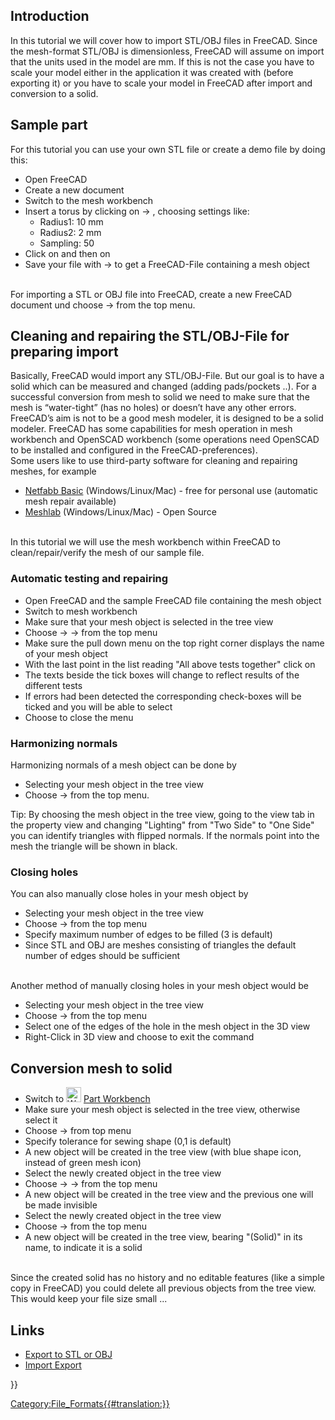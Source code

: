 <languages/>
{{TutorialInfo
|Topic= Import from STL or OBJ
|Level= Beginner
|Time= 30 minutes
|Author=r-frank
|FCVersion=0.16.6703
|Files=
}}

== Introduction == 

In this tutorial we will cover how to import STL/OBJ files in FreeCAD. Since the mesh-format STL/OBJ is dimensionless, FreeCAD will assume on import that the units used in the model are mm.
If this is not the case you have to scale your model either in the application it was created with (before exporting it) or you have to scale your model in FreeCAD after import and conversion to a solid.

== Sample part ==
For this tutorial you can use your own STL file or create a demo file by doing this:
*Open FreeCAD
*Create a new document
*Switch to the mesh workbench
*Insert a torus by clicking on {{KEY|Meshes}}  →  {{KEY|[[Image:Mesh_BuildRegularSolid.svg|32px]] Regular solid...}}, choosing settings like:
**Radius1: 10 mm
**Radius2: 2 mm
**Sampling: 50
*Click on {{KEY|Create}} and then on {{KEY|Close}}
*Save your file with {{KEY|File}}  → {{KEY|Save}} to get a FreeCAD-File containing a mesh object
<br />
For importing a  STL or OBJ file into FreeCAD, create a new FreeCAD document und choose {{KEY|File}}  → {{KEY|Import}} from the top menu.

== Cleaning and repairing the STL/OBJ-File for preparing import ==
Basically, FreeCAD would import any STL/OBJ-File. But our goal is to have a solid which can be measured and changed (adding pads/pockets ..). For a successful conversion from mesh to solid we need to make sure that the mesh is “water-tight” (has no holes) or doesn’t have any other errors.
<br />
FreeCAD’s aim is not to be a good mesh modeler, it is designed to be a solid modeler. FreeCAD has some capabilities for mesh operation in mesh workbench and OpenSCAD workbench (some operations need OpenSCAD to be installed and configured in the FreeCAD-preferences).
<br />
Some users like to use third-party software for cleaning and repairing meshes, for example
*[http://www.netfabb.com/downloadcenter.php?basic=1 Netfabb Basic] (Windows/Linux/Mac) - free for personal use (automatic mesh repair available)
*[http://meshlab.sourceforge.net/ Meshlab] (Windows/Linux/Mac) - Open Source
<br />
In this tutorial we will use the mesh workbench within FreeCAD to clean/repair/verify the mesh of our sample file.

===Automatic testing and repairing===
*Open FreeCAD and the sample FreeCAD file containing the mesh object
*Switch to mesh workbench
*Make sure that your mesh object is selected in the tree view
*Choose {{KEY|Meshes}} → {{KEY|Analyze}} → {{KEY|Evaluate & Repair mesh...}} from the top menu
*Make sure the pull down menu on the top right corner displays the name of your mesh object
*With the last point in the list reading "All above tests together" click on {{KEY|Analyze}}
*The texts beside the tick boxes will change to reflect results of the different tests
*If errors had been detected the corresponding check-boxes will be ticked and you will be able to select {{KEY|Repair}}
*Choose {{KEY|Close}} to close the menu

===Harmonizing normals===
Harmonizing normals of a mesh object can be done by
*Selecting your mesh object in the tree view
*Choose {{KEY|Meshes}}  →  {{KEY|[[Image:Mesh_HarmonizeNormals.svg|32px]] Harmonize normals}} from the top menu.
Tip: By choosing the mesh object in the tree view, going to the view tab in the property view and changing "Lighting" from "Two Side" to "One Side" you can identify triangles with flipped normals.
If the normals point into the mesh the triangle will be shown in black.

===Closing holes===
You can also manually close holes in your mesh object by
*Selecting your mesh object in the tree view
*Choose {{KEY|Meshes}}  →  {{KEY|Fill holes...}} from the top menu
*Specify maximum number of edges to be filled (3 is default)
*Since STL and OBJ are meshes consisting of triangles the default number of edges should be sufficient
<br />
Another method of manually closing holes in your mesh object would be
*Selecting your mesh object in the tree view
*Choose {{KEY|Meshes}}  →  {{KEY|[[Image:Mesh_FillInteractiveHole.svg|32px]] Close hole}} from the top menu
*Select one of the edges of the hole in the mesh object in the 3D view
*Right-Click in 3D view and choose {{KEY|Leave hole-filling mode}} to exit the command

== Conversion mesh to solid ==
*Switch to [[Image:Workbench_Part.svg|24px]] [[Part_Workbench|Part Workbench]]
*Make sure your mesh object is selected in the tree view, otherwise select it
*Choose {{KEY|Part}}  →  {{KEY|[[Image:Part_ShapeFromMesh.svg|32px]] Create shape from mesh ...}} from top menu
*Specify tolerance for sewing shape (0,1 is default)
*A new object will be created in the tree view (with blue shape icon, instead of green mesh icon)
*Select the newly created object in the tree view
*Choose {{KEY|Part}}  →  {{KEY|Create a copy}}  →  {{KEY|[[Image:Part_RefineShape.svg|32px]] Refine shape}} from the top menu
*A new object will be created in the tree view and the previous one will be made invisible
*Select the newly created object in the tree view
*Choose {{KEY|Part}}  →  {{KEY|Convert to solid}} from the top menu
*A new object will be created in the tree view, bearing "(Solid)" in its name, to indicate it is a solid
<br />
Since the created solid has no history and no editable features (like a simple copy in FreeCAD) you could delete all previous objects from the tree view. This would keep your file size small ...

==Links== 

* [[Export_to_STL_or_OBJ|Export to STL or OBJ]]
* [[Import_Export|Import Export]]

{{Userdocnavi{{#translation:}}}}
[[Category:File_Formats{{#translation:}}]]
{{clear}}